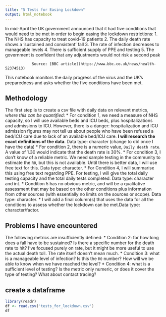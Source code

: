 ```yaml
---
title: "5 Tests for Easing Lockdown"
output: html_notebook
---
```


In mid-April the UK government announced that it had five conditions that would need to be met in order to begin easing the lockdown restrictions:
1. The NHS has capacity to treat covid-19 patients
2. The daily death rate shows a 'sustained and consistent' fall
3. The rate of infection decreases to manageable levels
4. There is sufficient supply of PPE and testing
5. The government is confident that any adjustments would not risk a second peak

                Source: [BBC article](https://www.bbc.co.uk/news/health-52374513)

This notebook monitors the daily progress of the virus and the UK's preparedness and asks whether the five conditions have been met. 

## Methodology
The first step is to create a csv file with daily data on relevant metrics, _where this can be quantified_: 
  * For condition 1, we need a measure of NHS capacity, so I will use available beds and ICU beds, plus hospitalizations and admissions to ICU. However, there is a danger: hospitalization and ICU admission figures may not tell us about people who have been refused a bed/ICU care due to lack of an available bed/ICU care. __I will research the exact definitions of the data__. Data type: character (change to dbl once I have the data)
  * For condition 2, there is a numeric value, `Daily death rate`. A value of 1.30 would indicate that the death rate is 30%. 
  * For condition 3, I don't know of a reliable metric. We need sample testing in the community to estimate the `R0`, but this is not available. Until there is better data, I will use free text for this. Data type: character. 
  * For Condition 4, I will summarise this using free text regarding PPE. For  testing, I will give the total daily testing capacity and the total daily tests completed. Data type: character and int.
  * Condition 5 has no obvious metric, and will be a qualitative assessment that may be based on the other conditions plus information from other sources (with essentially no limits on the sources or scope). Data type: character.
    * I will add a final column(s) that uses the data for all the conditions to assess whether the lockdown can be met.Data type: character/factor.

## Problems I have encountered
The following metrics are insufficiently defined:
* Condition 2: for how long does a fall have to be sustained? Is there a specific number for the death rate to hit? I've focused purely on rate, but it might be more useful to use the actual death toll. The rate itself doesn't mean much.
* Condition 3: what is a manageable level of infection? Is this the `R0` number? How will we be able to know when we have reached the level?
* Condition 4: what is a sufficient level of testing? Is the metric only numeric, or does it cover the type of testing? What about contact tracing?


## create a dataframe
```r
library(readr)
df <- read.csv('tests_for_lockdown.csv')
df
```

